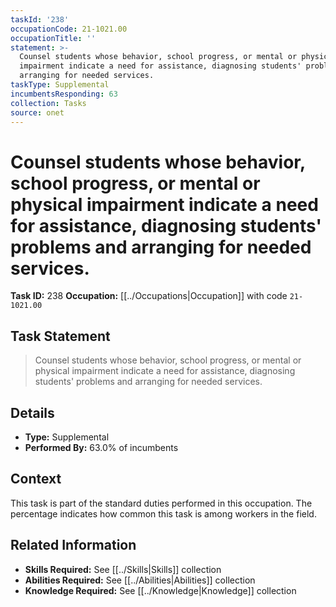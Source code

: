 ```yaml
---
taskId: '238'
occupationCode: 21-1021.00
occupationTitle: ''
statement: >-
  Counsel students whose behavior, school progress, or mental or physical
  impairment indicate a need for assistance, diagnosing students' problems and
  arranging for needed services.
taskType: Supplemental
incumbentsResponding: 63
collection: Tasks
source: onet
---
```

# Counsel students whose behavior, school progress, or mental or physical impairment indicate a need for assistance, diagnosing students' problems and arranging for needed services.

**Task ID:** 238
**Occupation:** [[../Occupations|Occupation]] with code `21-1021.00`

## Task Statement

> Counsel students whose behavior, school progress, or mental or physical impairment indicate a need for assistance, diagnosing students' problems and arranging for needed services.

## Details

- **Type:** Supplemental
- **Performed By:** 63.0% of incumbents

## Context

This task is part of the standard duties performed in this occupation. The percentage indicates how common this task is among workers in the field.

## Related Information

- **Skills Required:** See [[../Skills|Skills]] collection
- **Abilities Required:** See [[../Abilities|Abilities]] collection
- **Knowledge Required:** See [[../Knowledge|Knowledge]] collection
